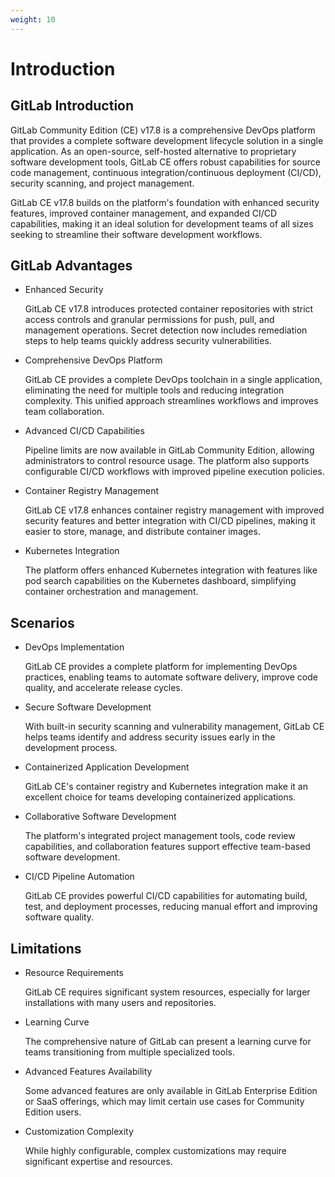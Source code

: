 ```yaml
---
weight: 10
---
```


# Introduction

## GitLab Introduction

GitLab Community Edition (CE) v17.8 is a comprehensive DevOps platform that provides a complete software development lifecycle solution in a single application. As an open-source, self-hosted alternative to proprietary software development tools, GitLab CE offers robust capabilities for source code management, continuous integration/continuous deployment (CI/CD), security scanning, and project management.

GitLab CE v17.8 builds on the platform's foundation with enhanced security features, improved container management, and expanded CI/CD capabilities, making it an ideal solution for development teams of all sizes seeking to streamline their software development workflows.

## GitLab Advantages

- Enhanced Security

  GitLab CE v17.8 introduces protected container repositories with strict access controls and granular permissions for push, pull, and management operations. Secret detection now includes remediation steps to help teams quickly address security vulnerabilities.

- Comprehensive DevOps Platform

  GitLab CE provides a complete DevOps toolchain in a single application, eliminating the need for multiple tools and reducing integration complexity. This unified approach streamlines workflows and improves team collaboration.

- Advanced CI/CD Capabilities

  Pipeline limits are now available in GitLab Community Edition, allowing administrators to control resource usage. The platform also supports configurable CI/CD workflows with improved pipeline execution policies.

- Container Registry Management

  GitLab CE v17.8 enhances container registry management with improved security features and better integration with CI/CD pipelines, making it easier to store, manage, and distribute container images.

- Kubernetes Integration

  The platform offers enhanced Kubernetes integration with features like pod search capabilities on the Kubernetes dashboard, simplifying container orchestration and management.

## Scenarios

- DevOps Implementation

  GitLab CE provides a complete platform for implementing DevOps practices, enabling teams to automate software delivery, improve code quality, and accelerate release cycles.

- Secure Software Development

  With built-in security scanning and vulnerability management, GitLab CE helps teams identify and address security issues early in the development process.

- Containerized Application Development

  GitLab CE's container registry and Kubernetes integration make it an excellent choice for teams developing containerized applications.

- Collaborative Software Development

  The platform's integrated project management tools, code review capabilities, and collaboration features support effective team-based software development.

- CI/CD Pipeline Automation

  GitLab CE provides powerful CI/CD capabilities for automating build, test, and deployment processes, reducing manual effort and improving software quality.

## Limitations

- Resource Requirements

  GitLab CE requires significant system resources, especially for larger installations with many users and repositories.

- Learning Curve

  The comprehensive nature of GitLab can present a learning curve for teams transitioning from multiple specialized tools.

- Advanced Features Availability

  Some advanced features are only available in GitLab Enterprise Edition or SaaS offerings, which may limit certain use cases for Community Edition users.

- Customization Complexity

  While highly configurable, complex customizations may require significant expertise and resources.




